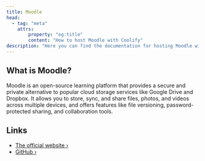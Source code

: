 ```yaml
---
title: Moodle
head:
  - tag: "meta"
    attrs:
        property: "og:title"
        content: "How to host Moodle with Coolify"
description: "Here you can find the documentation for hosting Moodle with Coolify."
---
```



<Badge text="One-click setup." variant="note" size="large" />

## What is Moodle?

Moodle is an open-source learning platform that provides a secure and private alternative to popular cloud storage services like Google Drive and Dropbox. It allows you to store, sync, and share files, photos, and videos across multiple devices, and offers features like file versioning, password-protected sharing, and collaboration tools.

## Links

- [The official website ›](https://moodle.com/)
- [GitHub ›](https://github.com/moodle/moodle)
